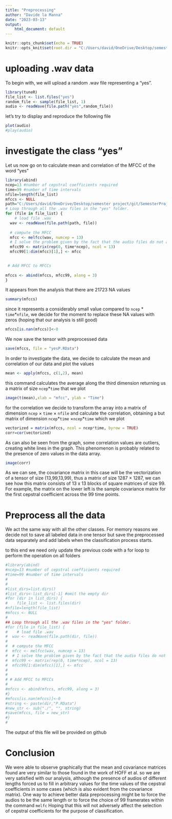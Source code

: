 ```yaml
---
title: "Preprocessing"
author: "Davide la Manna"
date: "2023-03-13"
output:
    html_document: default
---
```


```r
knitr::opts_chunk$set(echo = TRUE)
knitr::opts_knit$set(root.dir = "C:/Users/david/OneDrive/Desktop/semester project/git/SemesterProject/speech_commands_v0.02.tar/speech_commands_v0.02")
```

# uploading .wav data

To begin with, we will upload a random .wav file representing a "yes".

```r
library(tuneR)
file_list <- list.files("yes")  
random_file <- sample(file_list, 1) 
audio <- readWave(file.path("yes",random_file))
```

let's try to display and reproduce the following file

```r
plot(audio)
#play(audio)
```

# investigate the class "yes"

Let us now go on to calculate mean and correlation of the MFCC of the word "yes"

```r
library(abind)
ncep=13 #number of cepstral coefficients required
time=99 #number of time intervals
nfile=length(file_list)
mfccs <- NULL
path="C:/Users/david/OneDrive/Desktop/semester project/git/SemesterProject/speech_commands_v0.02.tar/speech_commands_v0.02/yes"
# Loop through all the .wav files in the "yes" folder.
for (file in file_list) {
    # load file .wav
  wav <- readWave(file.path(path, file))
  
  # compute the MFCC
  mfcc <- melfcc(wav, numcep = 13)
  # I solve the problem given by the fact that the audio files do not all have the same time length by adding zeros to the matrix to force them to have the same size
  mfcc99 <- matrix(rep(0, time*ncep), ncol = 13)
  mfcc99[1:dim(mfcc)[1],] <- mfcc

  
 # Add MFCC to MFCCs
  
mfccs <- abind(mfccs, mfcc99, along = 3)
}
```

It appears from the analysis that there are 21723 NA values

```r
summary(mfccs)
```

since it represents a considerably small value compared to `ncep` \* `time`\*`nfile`, we decide for the moment to replace these NA values with zeros (hoping that our analysis is still good)

```r
mfccs[is.nan(mfccs)]<-0
```

We now save the tensor with preprocessed data

```r
save(mfccs, file = "yesP.RData")
```

In order to investigate the data, we decide to calculate the mean and correlation of our data and plot the values

```r
mean <- apply(mfccs, c(1,2), mean)
```

this command calculates the average along the third dimension returning us a matrix of size `ncep`\*`time` that we plot

```r
image(t(mean),xlab = "mfcc", ylab = "Time")
```

for the correlation we decide to transform the array into a matrix of dimension `ncep` $\times$ `time` $\times$ `nfile` and calculate the correlation, obtaining a but matrix of dimension `ncep`\*`time` $\times$`ncep`\*`time` which we plot

```r
vectorized = matrix(mfccs, ncol = ncep*time, byrow = TRUE)
corr=cor(vectorized)
```

As can also be seen from the graph, some correlation values are outliers, creating white lines in the graph. This phenomenon is probably related to the presence of zero values in the data array.

```r
image(corr)
```

As we can see, the covariance matrix in this case will be the vectorization of a tensor of size (13,99,13,99), thus a matrix of size 1287 × 1287, we can see how this matrix consists of 13 x 13 blocks of square matrices of size 99. For example, the matrix on the lower left is the sample covariance matrix for the first cepstral coefficient across the 99 time points.

# Preprocess all the data

We act the same way with all the other classes. For memory reasons we decide not to save all labeled data in one tensor but save the preprocessed data separately and add labels when the classification process starts.

to this end we need only update the previous code with a for loop to perform the operation on all folders

```r
#library(abind)
#ncep=13 #number of cepstral coefficients required
#time=99 #number of time intervals
#
#
#list_dirs=list.dirs()
#list_dirs<-list_dirs[-1] #omit the empty dir
#for (dir in list_dirs) {
#    file_list <- list.files(dir)  
#nfile=length(file_list)
#mfccs <- NULL
#
## Loop through all the .wav files in the "yes" folder.
#for (file in file_list) {
#    # load file .wav
#  wav <- readWave(file.path(dir, file))
#  
#  # compute the MFCC
#  mfcc <- melfcc(wav, numcep = 13)
#  # I solve the problem given by the fact that the audio files do not all     have #the same time length by adding zeros to the matrix to force them     to have the #same size
#  mfcc99 <- matrix(rep(0, time*ncep), ncol = 13)
#  mfcc99[1:dim(mfcc)[1],] <- mfcc
#
#  
# # Add MFCC to MFCCs
#  
#mfccs <- abind(mfccs, mfcc99, along = 3)
#}
#mfccs[is.nan(mfccs)]<-0
#string <- paste(dir,"P.RData")
#new_str <- sub("./", "", string) 
#save(mfccs, file = new_str)
#}
#
```

The output of this file will be provided on github

# Conclusion

We were able to observe graphically that the mean and covariance matrices found are very similar to those found in the work of HOFF et al. so we are very satisfied with our analysis, although the presence of audios of different lengths forced us to fill in arbitrary values for the time values of the cepstral coefficients in some cases (which is also evident from the covariance matrix). One way to achieve better data preprocessing might be to force the audios to be the same length or to force the choice of 99 framerates within the command `melfc` Hoping that this will not adversely affect the selection of cepstral coefficients for the purpose of classification.
